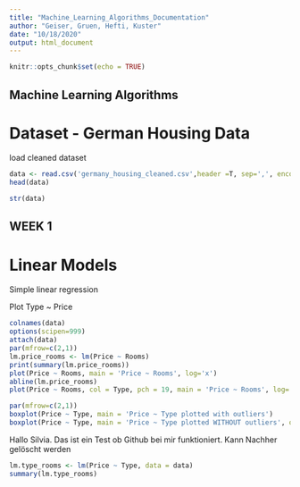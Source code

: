 ```yaml
---
title: "Machine_Learning_Algorithms_Documentation"
author: "Geiser, Gruen, Hefti, Kuster"
date: "10/18/2020"
output: html_document
---
```


```r
knitr::opts_chunk$set(echo = TRUE)
```

## Machine Learning Algorithms

# Dataset - German Housing Data 


load cleaned dataset
```r
data <- read.csv('germany_housing_cleaned.csv',header =T, sep=',', encoding='UTF-8')
head(data)
```
```r
str(data)
```
## WEEK 1
# Linear Models

Simple linear regression

Plot Type ~ Price
```r
colnames(data)
options(scipen=999)
attach(data)
par(mfrow=c(2,1))
lm.price_rooms <- lm(Price ~ Rooms)
print(summary(lm.price_rooms))
plot(Price ~ Rooms, main = 'Price ~ Rooms', log='x')
abline(lm.price_rooms)
plot(Price ~ Rooms, col = Type, pch = 19, main = 'Price ~ Rooms', log='x')
```
```r
par(mfrow=c(2,1))
boxplot(Price ~ Type, main = 'Price ~ Type plotted with outliers')
boxplot(Price ~ Type, main = 'Price ~ Type plotted WITHOUT outliers', outline=FALSE)
```

Hallo Silvia. Das ist ein Test ob Github bei mir funktioniert. Kann Nachher gelöscht werden

```r
lm.type_rooms <- lm(Price ~ Type, data = data)
summary(lm.type_rooms)
```
